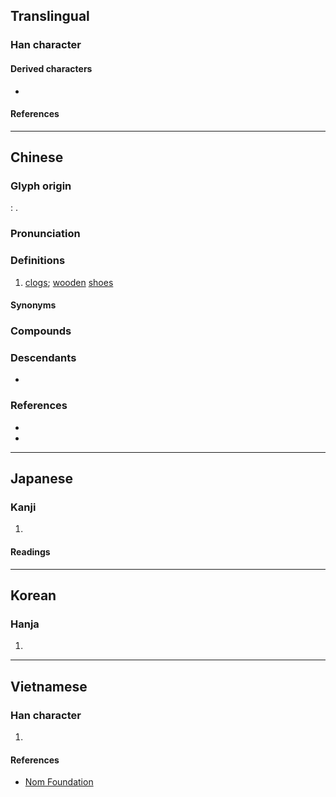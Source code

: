 {{character info}}
==Translingual==

===Han character===
{{Han char|rn=44|rad=尸|as=07|sn=10|four=77247|canj=SHOE,XSHOE|ids=⿸尸𫹍}}

====Derived characters====
* {{l|mul|[[𢲈]], [[𥰦]]}}

====References====
{{Han ref|kx=0302.030|dkj=07708|dj=0599.160|hdz=20976.010|uh=5C50}}

----

==Chinese==
{{zh-forms|alt=𡰸,𡰵,⿸尸技,⿸尸𢪊,𭕞,⿸尸𭣖<!-- Note: 𭣖 is ⿰丬支 not ⿰爿支 (Mistake in Hanazono font) -->}} <!-- Refer http://dict.variants.moe.edu.tw/variants/rbt/word_attribute.rbt?educode=A01092 -->

===Glyph origin===
{{Han etym}}
''{{w|Shuowen}}'': {{Han compound|履|支|c1=s|c2=p|t1=shoe|ls=psc}}. <!-- Refer Shuowen Jiezi -->

===Pronunciation===
{{zh-pron
|m=jī
|c=kek6
|h=pfs=khia̍k;gd=kiag6
|mb=già
|md=kiăh
|mn=kia̍h/yl:kiā
|mn-t=giah8
|w=5jjiq,5jjioq
|mc=y
|oc=y
|cat=n
}}

===Definitions===
{{zh-hanzi}}

# {{lb|zh|Classical|Cantonese|Hakka|or|Min}} [[clog]]s; [[wooden]] [[shoe]]s

====Synonyms====
{{zh-dial|木屐}}

===Compounds===
{{zh-der|屐齒|木屐|登山屐|折屐|挈屐而歸|裙屐少年|蠟屐|謝公屐|阮孚蠟屐|裙屐|連齒木屐|謝屐|謝安折屐}}

===Descendants===
* {{desc|th|เกี๊ยะ|bor=1}}

===References===
* {{R:twedu|A01092}}
* {{R:yue:Hanzi}}

----

==Japanese==

===Kanji===
{{ja-kanji|grade=|rs=尸07}}

# {{rfdef|ja|sort=尸07}}

====Readings====
{{ja-readings
|on=げき, けき
|kun=はきもの
}}

----

==Korean==

===Hanja===
{{ko-hanja|hangeul=극|rv=geuk|mr=kŭk}}

# {{rfdef|ko|sort=尸07}}

----

==Vietnamese==

===Han character===
{{vi-readings|rs=尸07|reading=kịch}}

# {{rfdef|vi|sort=尸07}}

====References====
* [http://nomfoundation.org/common/nom_details.php?codepoint=5C50 Nom Foundation]